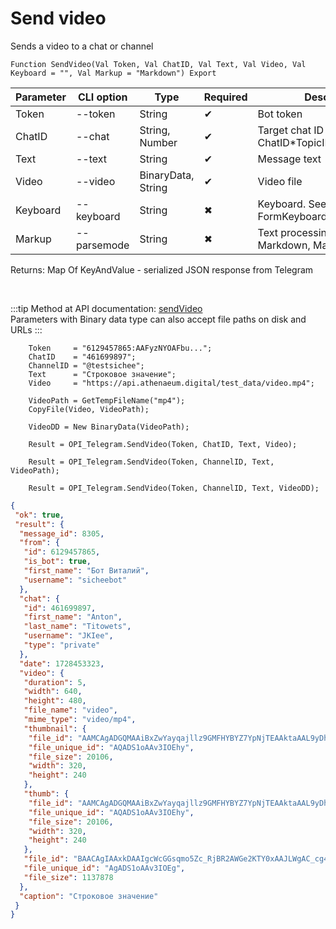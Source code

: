 ﻿---
sidebar_position: 3
---


# Send video
 Sends a video to a chat or channel



`Function SendVideo(Val Token, Val ChatID, Val Text, Val Video, Val Keyboard = "", Val Markup = "Markdown") Export`

  | Parameter | CLI option | Type | Required | Description |
  |-|-|-|-|-|
  | Token | --token | String | &#x2714; | Bot token |
  | ChatID | --chat | String, Number | &#x2714; | Target chat ID or ChatID*TopicID |
  | Text | --text | String | &#x2714; | Message text |
  | Video | --video | BinaryData, String | &#x2714; | Video file |
  | Keyboard | --keyboard | String | &#x2716; | Keyboard. See FormKeyboardFromButtonArray |
  | Markup | --parsemode | String | &#x2716; | Text processing type (HTML, Markdown, MarkdownV2) |

  
  Returns:  Map Of KeyAndValue - serialized JSON response from Telegram

<br/>

:::tip
Method at API documentation: [sendVideo](https://core.telegram.org/bots/api#sendvideo)<br/>
Parameters with Binary data type can also accept file paths on disk and URLs
:::
<br/>


```bsl title="1C:Enterprise/OneScript code example"
    Token     = "6129457865:AAFyzNYOAFbu...";
    ChatID    = "461699897";
    ChannelID = "@testsichee";
    Text      = "Строковое значение";
    Video     = "https://api.athenaeum.digital/test_data/video.mp4";

    VideoPath = GetTempFileName("mp4");
    CopyFile(Video, VideoPath);

    VideoDD = New BinaryData(VideoPath);

    Result = OPI_Telegram.SendVideo(Token, ChatID, Text, Video);

    Result = OPI_Telegram.SendVideo(Token, ChannelID, Text, VideoPath);

    Result = OPI_Telegram.SendVideo(Token, ChannelID, Text, VideoDD);
```
 



```json title="Result"
{
 "ok": true,
 "result": {
  "message_id": 8305,
  "from": {
   "id": 6129457865,
   "is_bot": true,
   "first_name": "Бот Виталий",
   "username": "sicheebot"
  },
  "chat": {
   "id": 461699897,
   "first_name": "Anton",
   "last_name": "Titowets",
   "username": "JKIee",
   "type": "private"
  },
  "date": 1728453323,
  "video": {
   "duration": 5,
   "width": 640,
   "height": 480,
   "file_name": "video",
   "mime_type": "video/mp4",
   "thumbnail": {
    "file_id": "AAMCAgADGQMAAiBxZwYayqajllz9GMFHYBYZ7YpNjTEAAktaAAL9yDhIF3QIvLsyAUIBAAdtAAM2BA",
    "file_unique_id": "AQADS1oAAv3IOEhy",
    "file_size": 20106,
    "width": 320,
    "height": 240
   },
   "thumb": {
    "file_id": "AAMCAgADGQMAAiBxZwYayqajllz9GMFHYBYZ7YpNjTEAAktaAAL9yDhIF3QIvLsyAUIBAAdtAAM2BA",
    "file_unique_id": "AQADS1oAAv3IOEhy",
    "file_size": 20106,
    "width": 320,
    "height": 240
   },
   "file_id": "BAACAgIAAxkDAAIgcWcGGsqmo5Zc_RjBR2AWGe2KTY0xAAJLWgAC_cg4SBd0CLy7MgFCNgQ",
   "file_unique_id": "AgADS1oAAv3IOEg",
   "file_size": 1137878
  },
  "caption": "Строковое значение"
 }
}
```
